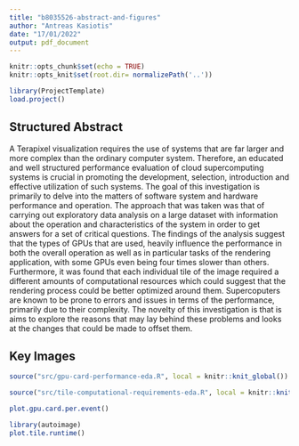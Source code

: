 ---
title: "b8035526-abstract-and-figures"
author: "Antreas Kasiotis"
date: "17/01/2022"
output: pdf_document
---

```{r setup, include=FALSE}
knitr::opts_chunk$set(echo = TRUE)
knitr::opts_knit$set(root.dir= normalizePath('..'))
```
```{r ProjectTemplate, include=FALSE}
library(ProjectTemplate)
load.project()

```
## Structured Abstract

A Terapixel visualization requires the use of systems that are far larger and more complex than the ordinary computer system. Therefore, an educated and well structured performance evaluation of cloud supercomputing systems is crucial in promoting the development, selection, introduction and effective utilization of such systems. The goal of this investigation is primarily to delve into the matters of software system and hardware performance and operation. The approach that was taken was that of carrying out exploratory data analysis on a large dataset with information about the operation and characteristics of the system in order to get answers for a set of critical questions. The findings of the analysis suggest that the types of GPUs that are used, heavily influence the performance in both the overall operation as well as in particular tasks of the rendering application, with some GPUs even being four times slower than others. Furthermore, it was found that each individual tile of the image required a different amounts of computational resources which could suggest that the rendering process could be better optimized around them. Supercoputers are known to be prone to errors and issues in terms of the performance, primarily due to their complexity. The novelty of this investigation is that is aims to explore the reasons that may lay behind these problems and looks at the changes that could be made to offset them.

## Key Images
```{r include=FALSE}
source("src/gpu-card-performance-eda.R", local = knitr::knit_global())
```

```{r include=FALSE}
source("src/tile-computational-requirements-eda.R", local = knitr::knit_global())
```
```{r fig.height=4.5, fig.width= 8 ,echo=FALSE}
plot.gpu.card.per.event()
```

```{r fig.height=8, fig.width= 8 ,echo=FALSE}
library(autoimage)
plot.tile.runtime()
```
